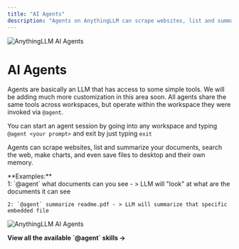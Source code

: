```yaml
---
title: "AI Agents"
description: "Agents on AnythingLLM can scrape websites, list and summarize your documents, search the web, make charts, and even save files to desktop and their own memory."
---
```



<Image
  src="/images/features/ai-agents/thumbnail.png" 
  height={1080} 
  width={1920} 
  quality={100}
  alt="AnythingLLM AI Agents"
/>

# AI Agents

Agents are basically an LLM that has access to some simple tools. We will be adding much more customization in this area soon. All agents share the same tools across workspaces, but operate within the workspace they were invoked via `@agent`.

You can start an agent session by going into any workspace and typing `@agent <your prompt>` and exit by just typing `exit`

Agents can scrape websites, list and summarize your documents, search the web, make charts, and even save files to desktop and their own memory.

<Callout type="info" emoji="💡">
  **Examples:** <br />
    1: `@agent` what documents can you see - > LLM will "look" at what are the documents it can see

    2: `@agent` summarize readme.pdf - > LLM will summarize that specific embedded file
</Callout>

<Image
  src="/images/features/ai-agents/ai-agent.png" 
  height={1080} 
  width={1920} 
  quality={100}
  alt="AnythingLLM AI Agents"
/>

<div className='center-cta mt-20'>
  <Link href='/guides/ai-agents'><b>View all the available `@agent` skills &rarr;</b></Link>
</div>